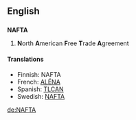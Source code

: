 ==English==

==={{acronym}}===
{{wikipedia}}
'''NAFTA'''

# '''N'''orth '''A'''merican '''F'''ree '''T'''rade '''A'''greement

====Translations====
*Finnish: NAFTA
*French: [[ALÉNA]]
*Spanish: [[TLCAN]]
*Swedish: [[NAFTA#Swedish|NAFTA]]

[[de:NAFTA]]